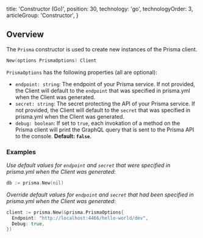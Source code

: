 
  title: 'Constructor (Go)',
  position: 30,
  technology: 'go',
  technologyOrder: 3,
  articleGroup: 'Constructor',
}

## Overview

The `Prisma` constructor is used to create new instances of the Prisma client.

```go
New(options PrismaOptions) Client
```

`PrismaOptions` has the following properties (all are optional):

- `endpoint: string`: The endpoint of your Prisma service. If not provided, the Client will default to the `endpoint` that was specified in prisma.yml when the Client was generated. 
- `secret: string`: The secret protecting the API of your Prisma service. If not provided, the Client will default to the `secret` that was specified in prisma.yml when the Client was generated.
- `debug: boolean`: If set to `true`, each invokation of a method on the Prisma client will print the GraphQL query that is sent to the Prisma API to the console. **Default: `false`**.

### Examples

_Use default values for `endpoint` and `secret` that were specified in prisma.yml when the Client was generated_:

```go
db := prisma.New(nil)
```

_Override default values for `endpoint` and `secret` that had been specified in prisma.yml when the Client was generated_:

```go
client := prisma.New(&prisma.PrismaOptions{
  Endpoint: "http://localhost:4466/hello-world/dev",
  Debug: true,
})
```
